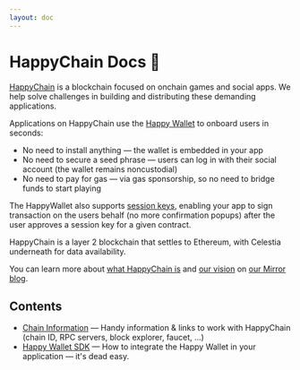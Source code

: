 ```yaml
---
layout: doc
---
```


# HappyChain Docs 🤠

[HappyChain] is a blockchain focused on onchain games and social apps.
We help solve challenges in building and distributing these demanding applications.

Applications on HappyChain use the [Happy Wallet] to onboard users in seconds:

- No need to install anything — the wallet is embedded in your app
- No need to secure a seed phrase — users can log in with their social account (the wallet remains noncustodial)
- No need to pay for gas — via gas sponsorship, so no need to bridge funds to start playing

The HappyWallet also supports [session keys], enabling your app to sign transaction on the users
behalf (no more confirmation popups) after the user approves a session key for a given contract.

HappyChain is a layer 2 blockchain that settles to Ethereum, with Celestia underneath for data
availability.

You can learn more about [what HappyChain is][happy-beginnings] and [our vision][conjuring-creation]
on [our Mirror blog][mirror].

[HappyChain]: https://happy.tech/
[session keys]: /sdk/js/getting-started#session-keys
[Happy Wallet]: /sdk
[happy-beginnings]: https://blog.happy.tech/gdfC_lMuutG32oH6ma7Q9o0kW4UaVNBqo8j4CfdL5Es
[conjuring-creation]: https://blog.happy.tech/fRzxvFCALjMIRx48h0VayyaSw1mdsZ7rk0eRO_XtZIc
[mirror]: https://blog.happy.tech/

## Contents

- [Chain Information] — Handy information & links to work with HappyChain (chain ID, RPC servers, block explorer, faucet, ...)
- [Happy Wallet SDK] — How to integrate the Happy Wallet in your application — it's dead easy.

[Chain Information]: /chain
[Happy Wallet SDK]: /sdk
